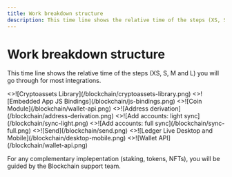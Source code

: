 ```yaml
---
title: Work breakdown structure
description: This time line shows the relative time of the steps (XS, S, M and L) you will go through for most integrations.
---
```



# Work breakdown structure

This time line shows the relative time of the steps (XS, S, M and L) you will go through for most integrations.

 <Cards> 
   <Card 
     image 
     arrow 
     title="Cryptoassets Library" 
     href="./coding/cryptoassets-library"> 
     <>![Cryptoassets Library](/blockchain/cryptoassets-library.png)</> 
   </Card> 
   <Card 
     image 
     arrow 
     title="Embedded App JS Bindings" 
     href="./coding/js-bindings"> 
     <>![Embedded App JS Bindings](/blockchain/js-bindings.png)</> 
   </Card> 
   <Card 
     image 
     arrow 
     title="Create Coin Module" 
     href="./coding/create-module"> 
     <>![Coin Module](/blockchain/wallet-api.png)</> 
   </Card>
   <Card 
     image 
     arrow 
     title="A - Address derivation" 
     href="./coding/address-derivation"> 
     <>![Address derivation](/blockchain/address-derivation.png)</> 
   </Card> 
   <Card 
     image 
     arrow 
     title="B - Add accounts: light sync" 
     href="./coding/light-sync"> 
     <>![Add accounts: light sync](/blockchain/sync-light.png)</> 
   </Card>
   <Card 
     image 
     arrow 
     title="C - Add accounts: full sync" 
     href="./coding/sync"> 
     <>![Add accounts: full sync](/blockchain/sync-full.png)</> 
   </Card>
   <Card 
     image 
     arrow 
     title="D - Send" 
     href="./coding/send"> 
     <>![Send](/blockchain/send.png)</> 
   </Card>
   <Card 
     image 
     arrow 
     title="Ledger Live Desktop and Mobile" 
     href="./coding/desktop-mobile"> 
     <>![Ledger Live Desktop and Mobile](/blockchain/desktop-mobile.png)</> 
   </Card>
   <Card 
     image 
     arrow 
     title="Wallet API" 
     href="./coding/wallet-api"> 
     <>![Wallet API](/blockchain/wallet-api.png)</> 
   </Card>
 </Cards> 


For any complementary implepentation (staking, tokens, NFTs), you will be guided by the Blockchain support team. 
